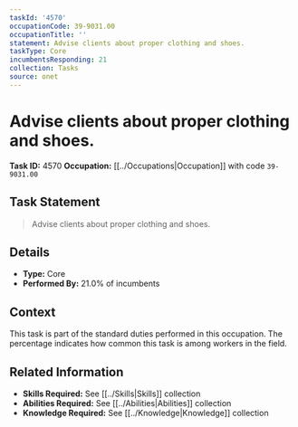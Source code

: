 ```yaml
---
taskId: '4570'
occupationCode: 39-9031.00
occupationTitle: ''
statement: Advise clients about proper clothing and shoes.
taskType: Core
incumbentsResponding: 21
collection: Tasks
source: onet
---
```

# Advise clients about proper clothing and shoes.

**Task ID:** 4570
**Occupation:** [[../Occupations|Occupation]] with code `39-9031.00`

## Task Statement

> Advise clients about proper clothing and shoes.

## Details

- **Type:** Core
- **Performed By:** 21.0% of incumbents

## Context

This task is part of the standard duties performed in this occupation. The percentage indicates how common this task is among workers in the field.

## Related Information

- **Skills Required:** See [[../Skills|Skills]] collection
- **Abilities Required:** See [[../Abilities|Abilities]] collection
- **Knowledge Required:** See [[../Knowledge|Knowledge]] collection
